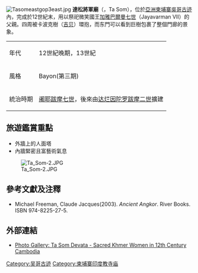 {{coord|13|27|52|N|103|54|46|E|region:KH-17_type:landmark_source:dewiki|display=title}}
[[File:Tasomeastgop3east.jpg|thumb]]
'''達松將軍廟'''（{{lang-km|ប្រាសាទតាសោម}}，Ta Som），位於[[亞洲|亞洲]][[柬埔寨|柬埔寨]][[吳哥古迹|吳哥古迹]]內，完成於12世紀末，用以祭祀微笑國王[[阇耶跋摩七世|加雅巴爾曼七世]]（Jayavarman VII）的父親。四周被卡波克樹（[[吉贝|吉贝]]）環抱，而东門可以看到巨樹包裹了整個門廊的景象。

{| border="1" 
|- 
| 年代 || 12世紀晚期，13世紀 
|- 
| 風格 || Bayon(第三期)
|- 
| 統治時期 || [[阇耶跋摩七世|阇耶跋摩七世]]，後來由[[达烂因陀罗跋摩二世|达烂因陀罗跋摩二世]]擴建
|}

== 旅遊鑑賞重點 ==
* 外牆上的人面塔
* 內牆緊密且富藝術氣息
[[File:Ta_Som-2.JPG|thumb]]

== 參考文獻及注釋 ==
* Michael Freeman, Claude Jacques(2003).  ''Ancient Angkor''. River Books. ISBN 974-8225-27-5.

== 外部連結 ==
{{Commonscat|Ta Som}}
* [https://web.archive.org/web/20100316132750/http://www.devata.org/2009/07/ta-som-devata-sacred-khmer-women-in-12th-century-cambodia/ Photo Gallery: Ta Som Devata - Sacred Khmer Women in 12th Century Cambodia]

{{arch-stub}}
{{吴哥古迹}}
[[Category:吴哥古迹|Category:吴哥古迹]]
[[Category:柬埔寨印度教寺庙|Category:柬埔寨印度教寺庙]]